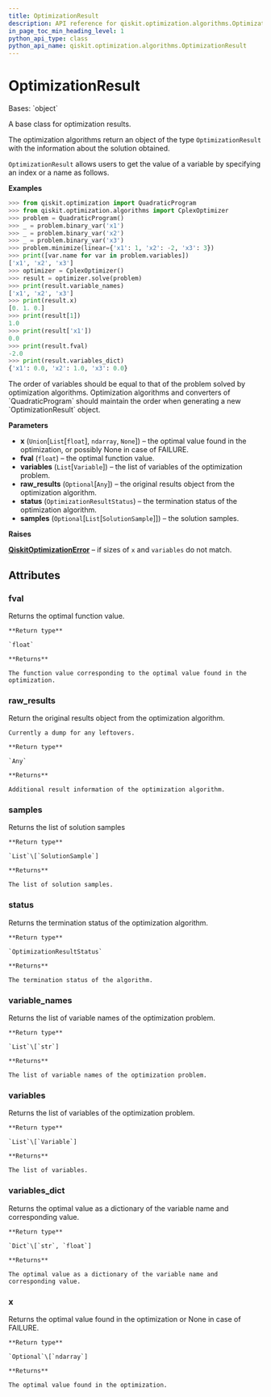 ```yaml
---
title: OptimizationResult
description: API reference for qiskit.optimization.algorithms.OptimizationResult
in_page_toc_min_heading_level: 1
python_api_type: class
python_api_name: qiskit.optimization.algorithms.OptimizationResult
---
```


# OptimizationResult

<Class id="qiskit.optimization.algorithms.OptimizationResult" isDedicatedPage={true} github="https://github.com/qiskit-community/qiskit-aqua/tree/stable/0.9/qiskit/optimization/algorithms/optimization_algorithm.py" signature="OptimizationResult(x, fval, variables, status, raw_results=None, samples=None)" modifiers="class">
  Bases: `object`

  A base class for optimization results.

  The optimization algorithms return an object of the type `OptimizationResult` with the information about the solution obtained.

  `OptimizationResult` allows users to get the value of a variable by specifying an index or a name as follows.

  **Examples**

  ```python
  >>> from qiskit.optimization import QuadraticProgram
  >>> from qiskit.optimization.algorithms import CplexOptimizer
  >>> problem = QuadraticProgram()
  >>> _ = problem.binary_var('x1')
  >>> _ = problem.binary_var('x2')
  >>> _ = problem.binary_var('x3')
  >>> problem.minimize(linear={'x1': 1, 'x2': -2, 'x3': 3})
  >>> print([var.name for var in problem.variables])
  ['x1', 'x2', 'x3']
  >>> optimizer = CplexOptimizer()
  >>> result = optimizer.solve(problem)
  >>> print(result.variable_names)
  ['x1', 'x2', 'x3']
  >>> print(result.x)
  [0. 1. 0.]
  >>> print(result[1])
  1.0
  >>> print(result['x1'])
  0.0
  >>> print(result.fval)
  -2.0
  >>> print(result.variables_dict)
  {'x1': 0.0, 'x2': 1.0, 'x3': 0.0}
  ```

  <Admonition title="Note" type="note">
    The order of variables should be equal to that of the problem solved by optimization algorithms. Optimization algorithms and converters of `QuadraticProgram` should maintain the order when generating a new `OptimizationResult` object.
  </Admonition>

  **Parameters**

  *   **x** (`Union`\[`List`\[`float`], `ndarray`, `None`]) – the optimal value found in the optimization, or possibly None in case of FAILURE.
  *   **fval** (`float`) – the optimal function value.
  *   **variables** (`List`\[`Variable`]) – the list of variables of the optimization problem.
  *   **raw\_results** (`Optional`\[`Any`]) – the original results object from the optimization algorithm.
  *   **status** (`OptimizationResultStatus`) – the termination status of the optimization algorithm.
  *   **samples** (`Optional`\[`List`\[`SolutionSample`]]) – the solution samples.

  **Raises**

  [**QiskitOptimizationError**](qiskit.optimization.QiskitOptimizationError "qiskit.optimization.QiskitOptimizationError") – if sizes of `x` and `variables` do not match.

  ## Attributes

  ### fval

  <Attribute id="qiskit.optimization.algorithms.OptimizationResult.fval">
    Returns the optimal function value.

    **Return type**

    `float`

    **Returns**

    The function value corresponding to the optimal value found in the optimization.
  </Attribute>

  ### raw\_results

  <Attribute id="qiskit.optimization.algorithms.OptimizationResult.raw_results">
    Return the original results object from the optimization algorithm.

    Currently a dump for any leftovers.

    **Return type**

    `Any`

    **Returns**

    Additional result information of the optimization algorithm.
  </Attribute>

  ### samples

  <Attribute id="qiskit.optimization.algorithms.OptimizationResult.samples">
    Returns the list of solution samples

    **Return type**

    `List`\[`SolutionSample`]

    **Returns**

    The list of solution samples.
  </Attribute>

  ### status

  <Attribute id="qiskit.optimization.algorithms.OptimizationResult.status">
    Returns the termination status of the optimization algorithm.

    **Return type**

    `OptimizationResultStatus`

    **Returns**

    The termination status of the algorithm.
  </Attribute>

  ### variable\_names

  <Attribute id="qiskit.optimization.algorithms.OptimizationResult.variable_names">
    Returns the list of variable names of the optimization problem.

    **Return type**

    `List`\[`str`]

    **Returns**

    The list of variable names of the optimization problem.
  </Attribute>

  ### variables

  <Attribute id="qiskit.optimization.algorithms.OptimizationResult.variables">
    Returns the list of variables of the optimization problem.

    **Return type**

    `List`\[`Variable`]

    **Returns**

    The list of variables.
  </Attribute>

  ### variables\_dict

  <Attribute id="qiskit.optimization.algorithms.OptimizationResult.variables_dict">
    Returns the optimal value as a dictionary of the variable name and corresponding value.

    **Return type**

    `Dict`\[`str`, `float`]

    **Returns**

    The optimal value as a dictionary of the variable name and corresponding value.
  </Attribute>

  ### x

  <Attribute id="qiskit.optimization.algorithms.OptimizationResult.x">
    Returns the optimal value found in the optimization or None in case of FAILURE.

    **Return type**

    `Optional`\[`ndarray`]

    **Returns**

    The optimal value found in the optimization.
  </Attribute>
</Class>

